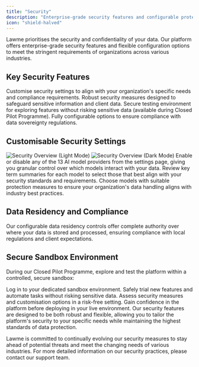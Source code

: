 ```yaml
---
title: "Security"
description: "Enterprise-grade security features and configurable protection options for professionals"
icon: "shield-halved"
---
```


Lawme prioritises the security and confidentiality of your data. Our platform offers enterprise-grade security features and flexible configuration options to meet the stringent requirements of organizations across various industries.

## Key Security Features

<CardGroup cols={2}>
  <Card title="Configurable Protection" icon="sliders">
    Customise security settings to align with your organization's specific needs and compliance requirements.
  </Card>
  <Card title="Enterprise-Grade Security" icon="lock">
    Robust security measures designed to safeguard sensitive information and client data.
  </Card>
  <Card title="Sandbox Environment" icon="box">
    Secure testing environment for exploring features without risking sensitive data (available during Closed Pilot Programme).
  </Card>
  <Card title="Data Residency Controls" icon="globe">
    Fully configurable options to ensure compliance with data sovereignty regulations.
  </Card>
</CardGroup>

## Customisable Security Settings

<Frame className="block dark:hidden">
  <img
    src="../assets/security_overview.gif"
    alt="Security Overview (Light Mode)"
  />
</Frame>
<Frame className="hidden dark:block">
  <img
    src="../assets/security_overview_dark.gif"
    alt="Security Overview (Dark Mode)"
  />
</Frame>

<AccordionGroup>
  <Accordion title="Model Provider Control">
    Enable or disable any of the 13 AI model providers from the settings page, giving you granular control over which models interact with your data.
  </Accordion>
  <Accordion title="Model Selection">
    Review key term summaries for each model to select those that best align with your security standards and requirements.
  </Accordion>
  <Accordion title="Data Protection">
    Choose models with suitable protection measures to ensure your organization's data handling aligns with industry best practices.
  </Accordion>
</AccordionGroup>

## Data Residency and Compliance

<Note>
  Our configurable data residency controls offer complete authority over where your data is stored and processed, ensuring compliance with local regulations and client expectations.
</Note>

## Secure Sandbox Environment

During our Closed Pilot Programme, explore and test the platform within a controlled, secure sandbox:

<Steps>
  <Step title="Access Sandbox">
    Log in to your dedicated sandbox environment.
  </Step>
  <Step title="Test Workflows">
    Safely trial new features and automate tasks without risking sensitive data.
  </Step>
  <Step title="Evaluate Security">
    Assess security measures and customisation options in a risk-free setting.
  </Step>
  <Step title="Prepare for Implementation">
    Gain confidence in the platform before deploying in your live environment.
  </Step>
</Steps>

<Tip>
  Our security features are designed to be both robust and flexible, allowing you to tailor the platform's security to your specific needs while maintaining the highest standards of data protection.
</Tip>

Lawme is committed to continually evolving our security measures to stay ahead of potential threats and meet the changing needs of various industries. For more detailed information on our security practices, please contact our support team.
